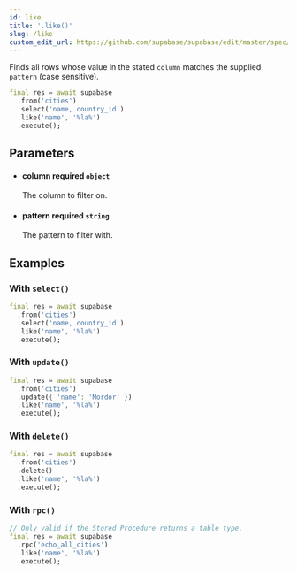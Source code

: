 ```yaml
---
id: like
title: '.like()'
slug: /like
custom_edit_url: https://github.com/supabase/supabase/edit/master/spec/supabase_dart_v1_legacy.yml
---
```



Finds all rows whose value in the stated `column` matches the supplied `pattern` (case sensitive).

```dart
final res = await supabase
  .from('cities')
  .select('name, country_id')
  .like('name', '%la%')
  .execute();
```

## Parameters

<ul className="method-list-group">
  
<li className="method-list-item">
  <h4 className="method-list-item-label">
    <span className="method-list-item-label-name">
      column
    </span>
    <span className="method-list-item-label-badge required">
      required
    </span>
    <span className="method-list-item-validation">
      <code>object</code>
    </span>
  </h4>
  <div class="method-list-item-description">

The column to filter on.

  </div>
  
</li>

<li className="method-list-item">
  <h4 className="method-list-item-label">
    <span className="method-list-item-label-name">
      pattern
    </span>
    <span className="method-list-item-label-badge required">
      required
    </span>
    <span className="method-list-item-validation">
      <code>string</code>
    </span>
  </h4>
  <div class="method-list-item-description">

The pattern to filter with.

  </div>
  
</li>

</ul>

## Examples

### With `select()`

```dart
final res = await supabase
  .from('cities')
  .select('name, country_id')
  .like('name', '%la%')
  .execute();
```

### With `update()`

```dart
final res = await supabase
  .from('cities')
  .update({ 'name': 'Mordor' })
  .like('name', '%la%')
  .execute();
```

### With `delete()`

```dart
final res = await supabase
  .from('cities')
  .delete()
  .like('name', '%la%')
  .execute();
```

### With `rpc()`

```dart
// Only valid if the Stored Procedure returns a table type.
final res = await supabase
  .rpc('echo_all_cities')
  .like('name', '%la%')
  .execute();
```
